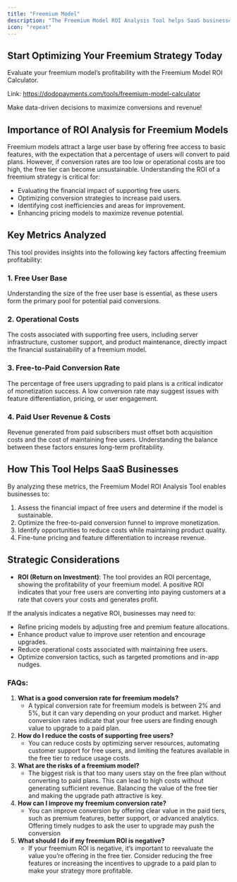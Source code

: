 ```yaml
---
title: "Freemium Model"
description: "The Freemium Model ROI Analysis Tool helps SaaS businesses evaluate the effectiveness and financial viability of a freemium strategy. It provides insights into the costs associated with supporting free users and the revenue generated from conversions to paid plans. This tool enables businesses to assess whether their freemium model is sustainable and profitable."
icon: "repeat"
---
```

## **Start Optimizing Your Freemium Strategy Today**

Evaluate your freemium model’s profitability with the Freemium Model ROI Calculator.

Link: https://dodopayments.com/tools/freemium-model-calculator

Make data-driven decisions to maximize conversions and revenue!

## Importance of ROI Analysis for Freemium Models

Freemium models attract a large user base by offering free access to basic features, with the expectation that a percentage of users will convert to paid plans. However, if conversion rates are too low or operational costs are too high, the free tier can become unsustainable. Understanding the ROI of a freemium strategy is critical for:

- Evaluating the financial impact of supporting free users.
- Optimizing conversion strategies to increase paid users.
- Identifying cost inefficiencies and areas for improvement.
- Enhancing pricing models to maximize revenue potential.

## **Key Metrics Analyzed**

This tool provides insights into the following key factors affecting freemium profitability:

### **1. Free User Base**

Understanding the size of the free user base is essential, as these users form the primary pool for potential paid conversions.

### **2. Operational Costs**

The costs associated with supporting free users, including server infrastructure, customer support, and product maintenance, directly impact the financial sustainability of a freemium model.

### **3. Free-to-Paid Conversion Rate**

The percentage of free users upgrading to paid plans is a critical indicator of monetization success. A low conversion rate may suggest issues with feature differentiation, pricing, or user engagement.

### **4. Paid User Revenue & Costs**

Revenue generated from paid subscribers must offset both acquisition costs and the cost of maintaining free users. Understanding the balance between these factors ensures long-term profitability.

## **How This Tool Helps SaaS Businesses**

By analyzing these metrics, the Freemium Model ROI Analysis Tool enables businesses to:

1. Assess the financial impact of free users and determine if the model is sustainable.
2. Optimize the free-to-paid conversion funnel to improve monetization.
3. Identify opportunities to reduce costs while maintaining product quality.
4. Fine-tune pricing and feature differentiation to increase revenue.

## **Strategic Considerations**

- **ROI (Return on Investment)**: The tool provides an ROI percentage, showing the profitability of your freemium model. A positive ROI indicates that your free users are converting into paying customers at a rate that covers your costs and generates profit.

If the analysis indicates a negative ROI, businesses may need to:

- Refine pricing models by adjusting free and premium feature allocations.
- Enhance product value to improve user retention and encourage upgrades.
- Reduce operational costs associated with maintaining free users.
- Optimize conversion tactics, such as targeted promotions and in-app nudges.

### **FAQs:**

1. **What is a good conversion rate for freemium models?**
    - A typical conversion rate for freemium models is between 2% and 5%, but it can vary depending on your product and market. Higher conversion rates indicate that your free users are finding enough value to upgrade to a paid plan.
2. **How do I reduce the costs of supporting free users?**
    - You can reduce costs by optimizing server resources, automating customer support for free users, and limiting the features available in the free tier to reduce usage costs.
3. **What are the risks of a freemium model?**
    - The biggest risk is that too many users stay on the free plan without converting to paid plans. This can lead to high costs without generating sufficient revenue. Balancing the value of the free tier and making the upgrade path attractive is key.
4. **How can I improve my freemium conversion rate?**
    - You can improve conversion by offering clear value in the paid tiers, such as premium features, better support, or advanced analytics. Offering timely nudges to ask the user to upgrade may push the conversion
5. **What should I do if my freemium ROI is negative?**
    - If your freemium ROI is negative, it’s important to reevaluate the value you’re offering in the free tier. Consider reducing the free features or increasing the incentives to upgrade to a paid plan to make your strategy more profitable.
